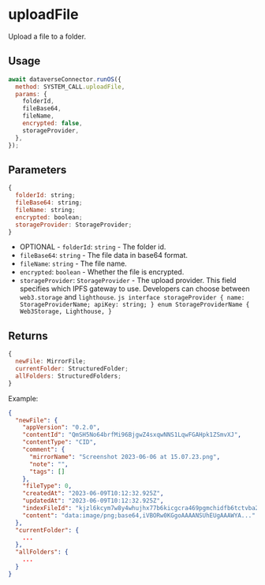 # uploadFile

Upload a file to a folder.

## Usage

```js
await dataverseConnector.runOS({
  method: SYSTEM_CALL.uploadFile,
  params: {
    folderId,
    fileBase64,
    fileName,
    encrypted: false,
    storageProvider,
  },
});
```

## Parameters

```js
{
  folderId: string;
  fileBase64: string;
  fileName: string;
  encrypted: boolean;
  storageProvider: StorageProvider;
}
```

- OPTIONAL - `folderId`: `string` - The folder id.
- `fileBase64`: `string` - The file data in base64 format.
- `fileName`: `string` - The file name.
- `encrypted`: `boolean` - Whether the file is encrypted.
- `storageProvider`: `StorageProvider` - The upload provider. This field specifies
  which IPFS gateway to use. Developers can choose between `web3.storage` and `lighthouse`.
  `js
  interface storageProvider {
      name: StorageProviderName;
      apiKey: string;
  }
  enum StorageProviderName {
      Web3Storage,
      Lighthouse,
  }
  `

## Returns

```js
{
  newFile: MirrorFile;
  currentFolder: StructuredFolder;
  allFolders: StructuredFolders;
}
```

Example:

```json
{
  "newFile": {
    "appVersion": "0.2.0",
    "contentId": "QmSH5No64brfMi96BjgwZ4sxqwNNS1LqwFGAHpk1ZSmvXJ",
    "contentType": "CID",
    "comment": {
      "mirrorName": "Screenshot 2023-06-06 at 15.07.23.png",
      "note": "",
      "tags": []
    },
    "fileType": 0,
    "createdAt": "2023-06-09T10:12:32.925Z",
    "updatedAt": "2023-06-09T10:12:32.925Z",
    "indexFileId": "kjzl6kcym7w8y4whujhx77b6kicgcra469pgmchidfb6tctvba24rxsvfurpt6p",
    "content": "data:image/png;base64,iVBORw0KGgoAAAANSUhEUgAAAWYA..."
  },
  "currentFolder": {
    ...
  },
  "allFolders": {
    ...
  }
}
```
